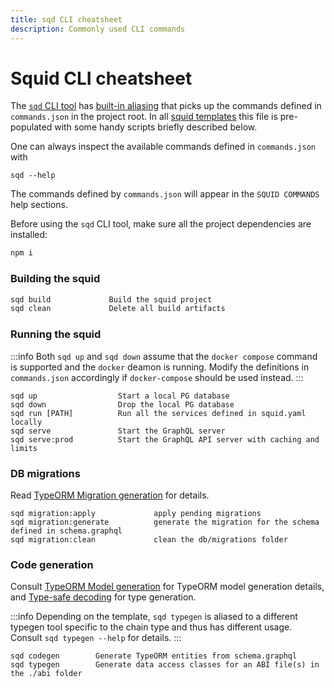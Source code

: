 ```yaml
---
title: sqd CLI cheatsheet
description: Commonly used CLI commands
---
```


# Squid CLI cheatsheet

The [`sqd` CLI tool](/squid-cli/) has [built-in aliasing](/squid-cli/commands-json) that picks up the commands defined in `commands.json` in the project root. In all [squid templates](/sdk/how-to-start/squid-development/#templates) this file is pre-populated with some handy scripts briefly described below.

One can always inspect the available commands defined in `commands.json` with
```
sqd --help
```
The commands defined by `commands.json` will appear in the `SQUID COMMANDS` help sections.

Before using the `sqd` CLI tool, make sure all the project dependencies are installed:
```sh
npm i
```

### Building the squid

```sh
sqd build             Build the squid project
sqd clean             Delete all build artifacts
```

### Running the squid

:::info
Both `sqd up` and `sqd down` assume that the `docker compose` command is supported and the `docker` deamon is running. Modify the definitions in `commands.json` accordingly if `docker-compose` should be used instead.
:::

```
sqd up                  Start a local PG database
sqd down                Drop the local PG database
sqd run [PATH]          Run all the services defined in squid.yaml locally
sqd serve               Start the GraphQL server
sqd serve:prod          Start the GraphQL API server with caching and limits
```

### DB migrations

Read [TypeORM Migration generation](/sdk/resources/tools/migrations-gen/) for details.

```
sqd migration:apply             apply pending migrations
sqd migration:generate          generate the migration for the schema defined in schema.graphql
sqd migration:clean             clean the db/migrations folder 
```

### Code generation

Consult [TypeORM Model generation](/sdk/resources/tools/model-gen/) for TypeORM model generation details, and [Type-safe decoding](https://docs.subsquid.io/sdk/resources/tools/typegen/) for type generation.

:::info
Depending on the template, `sqd typegen` is aliased to a different typegen tool specific to the chain type and thus has different usage. Consult `sqd typegen --help` for details.
:::

```
sqd codegen        Generate TypeORM entities from schema.graphql
sqd typegen        Generate data access classes for an ABI file(s) in the ./abi folder
```
